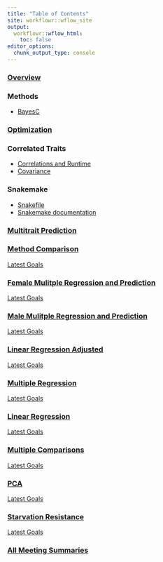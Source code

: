 ```yaml
---
title: "Table of Contents"
site: workflowr::wflow_site
output:
  workflowr::wflow_html:
    toc: false
editor_options:
  chunk_output_type: console
---
```


### [Overview](allHist.html)


### Methods

- [BayesC](man-BayesC.html)

### [Optimization](lasso-OP.html)


### Correlated Traits

- [Correlations and Runtime](top3.html)
- [Covariance](covCor.html)

### Snakemake

- [Snakefile](https://github.com/nklimko/dgrp-starve/tree/main/snake/Snakefile.yaml)
- [Snakemake documentation](https://snakemake.readthedocs.io/en/stable/snakefiles/rules.html)

### [Multitrait Prediction](multitraitPred.html)



### [Method Comparison](methodComp.html)

[Latest Goals](recap.html#20230403)


### [Female Mulitple Regression and Prediction](predict.html)

[Latest Goals](recap.html#20230220)


### [Male Mulitple Regression and Prediction](rewrite.html) 

[Latest Goals](recap.html#20230220)


### [Linear Regression Adjusted](linearReg.html)

[Latest Goals](recap.html#20221214)


### [Multiple Regression](multiReg.html) 

[Latest Goals](recap.html#20221221)


### [Linear Regression](linReg.html)

[Latest Goals](recap.html#20221214)


### [Multiple Comparisons](multiComp.html)

[Latest Goals](recap.html#20221129)


### [PCA](pca.html)

[Latest Goals](recap.html#20221122)


### [Starvation Resistance](starve.html)

[Latest Goals](recap.html#20221115)


### [All Meeting Summaries](recap.html)


